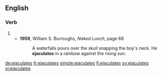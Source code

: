 ==English==

===Verb===
{{head|en|verb form}}

# {{en-third-person singular of|ejaculate}}
#* '''1959''', William S. Burroughs, ''Naked Lunch'', page 68
#*: A waterfalls pours over the skull snapping the boy's neck. He '''ejaculates''' in a rainbow against the rising sun.

[[de:ejaculates]]
[[fr:ejaculates]]
[[simple:ejaculates]]
[[fi:ejaculates]]
[[sv:ejaculates]]
[[vi:ejaculates]]